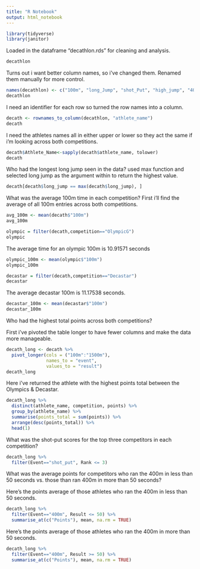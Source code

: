 ```yaml
---
title: "R Notebook"
output: html_notebook
---
```


```r
library(tidyverse)
library(janitor)
```

Loaded in the dataframe "decathlon.rds" for cleaning and analysis. 

```r
decathlon

```


Turns out i want better column names, so i've changed them. Renamed them manually for more control. 

```r
names(decathlon) <- c("100m", "long_Jump", "shot_Put", "high_jump", "400m", "110m_hurdle", "discus", "pole_vault", "javeline", "1500m", "rank", "points", "competition")
decathlon
```
I need an identifier for each row so turned the row names into a column. 

```r

decath <- rownames_to_column(decathlon, "athlete_name")
decath

```
I need the athletes names all in either upper or lower so they act the same if i'm looking across both competitions. 

```r
decath$Athlete_Name<-sapply(decath$athlete_name, tolower)
decath
```
Who had the longest long jump seen in the data? used max function and selected long jump as the argument within to return the highest value. 

```r
decath[decath$long_jump == max(decath$long_jump), ]

```
What was the average 100m time in each competition? First i'll find the average of all 100m entries across both competitions. 

```r
avg_100m <- mean(decath$"100m")
avg_100m
```

```r
olympic = filter(decath,competition=="OlympicG")
olympic
```
The average time for an olympic 100m is 10.91571 seconds
```r
olympic_100m <- mean(olympic$"100m")
olympic_100m
```

```r
decastar = filter(decath,competition=="Decastar")
decastar
```
The average decastar 100m is 11.17538 seconds. 

```r
decastar_100m <- mean(decastar$"100m")
decastar_100m
```

Who had the highest total points across both competitions?

First i've pivoted the table longer to have fewer columns and make the data more manageable. 

```r
decath_long <- decath %>%
  pivot_longer(cols = ("100m":"1500m"), 
               names_to = "event", 
               values_to = "result")
decath_long
```
Here i've returned the athlete with the highest points total between the Olympics & Decastar. 

```r
decath_long %>%
  distinct(athlete_name, competition, points) %>%
  group_by(athlete_name) %>%
  summarise(points_total = sum(points)) %>%
  arrange(desc(points_total)) %>%
  head(1)
```

What was the shot-put scores for the top three competitors in each competition?

```r
decath_long %>%
  filter(Event=="shot_put", Rank <= 3) 
```

What was the average points for competitors who ran the 400m in less than 50 seconds vs. those than ran 400m in more than 50 seconds?

Here's the points average of those athletes who ran the 400m in less than 50 seconds. 

```r
decath_long %>%
  filter(Event=="400m", Result <= 50) %>%
  summarise_at(c("Points"), mean, na.rm = TRUE)
```
Here's the points average of those athletes who ran the 400m in more than 50 seconds. 

```r
decath_long %>%
  filter(Event=="400m", Result >= 50) %>%
  summarise_at(c("Points"), mean, na.rm = TRUE)
```

